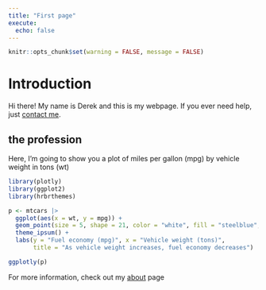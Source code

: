```yaml
---
title: "First page"
execute:
  echo: false
---
```


```r
knitr::opts_chunk$set(warning = FALSE, message = FALSE) 
```

# Introduction

Hi there! My name is Derek and this is my webpage. If you ever need help, just [contact me](mailto:derek.wilkinson@protonmail.com "derek.wilkinson@protonmail.com").

## the profession

Here, I'm going to show you a plot of miles per gallon (mpg) by vehicle weight in tons (wt)

```r
library(plotly)
library(ggplot2)
library(hrbrthemes)

p <- mtcars |> 
  ggplot(aes(x = wt, y = mpg)) +
  geom_point(size = 5, shape = 21, color = "white", fill = "steelblue", alpha = 0.5) +
  theme_ipsum() +
  labs(y = "Fuel economy (mpg)", x = "Vehicle weight (tons)", 
       title = "As vehicle weight increases, fuel economy decreases")

ggplotly(p)

```

For more information, check out my [about](about.qmd) page
